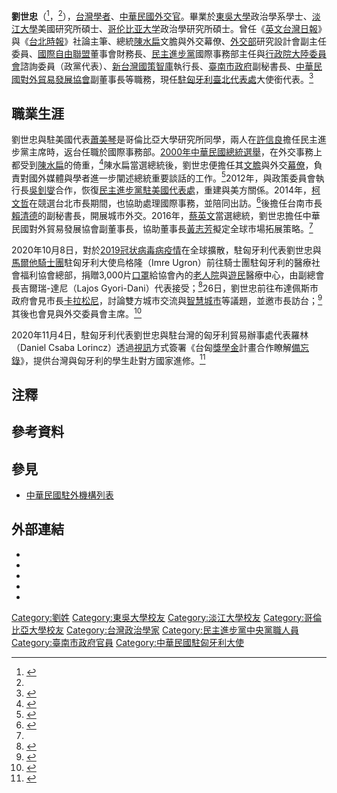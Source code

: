 {{NoteTA
|G1=Medicine
|G2=地名
|1=zh-hans:台; zh-hant:臺;
|2=zh-hans:研究生院; zh-hant:研究院; zh-tw:研究所;
|3=zh-hans:英文台湾日报; zh-hant:英文台灣日報;
|4=zh-hans:台北时报; zh-hant:台北時報;
|5=zh-hans:新台湾国策智库; zh-hant:新台灣國策智庫;
|6=zh-hans:视频; zh-hant:視像; zh-tw:視訊;
|7=zh-hans:财务长; zh-hant:財務總監; zh-tw:財務長; zh-cn:首席财务官;
|8=zh-hans:首席执行官; zh-hant:行政總裁; zh-tw:執行長;
}}

{{Infobox officeholder
| name         = 劉世忠<br>Liu, Shih-Chung
| sex          = 男
| Native place = 
| residence    = 
| image        = File:劉世忠202009.png
| office       = {{flagicon|ROC}} 中華民國駐匈牙利代表
| premierroc   = 
| term_start   = 2020年10月
| term_end     = 
| predecessor  = [[張雲屏|張雲屏]]<ref>{{Cite web |url = https://multilingual.mofa.gov.tw/web/web_UTF-8/almanac/almanac2017/%E4%B8%AD%E8%8F%AF%E6%B0%91%E5%9C%8B106%E5%B9%B4%E5%A4%96%E4%BA%A4%E5%B9%B4%E9%91%91.pdf |title = 《中華民國106年外交年鑑》〈附錄十 中華民國駐外代表機構名錄〉 |publisher = [[中華民國外交部|中華民國外交部]] |access-date = 2020-12-24 |archive-date = 2021-02-08 |archive-url = https://web.archive.org/web/20210208073034/https://multilingual.mofa.gov.tw/web/web_UTF-8/almanac/almanac2017/%E4%B8%AD%E8%8F%AF%E6%B0%91%E5%9C%8B106%E5%B9%B4%E5%A4%96%E4%BA%A4%E5%B9%B4%E9%91%91.pdf |dead-url = no }}</ref>
| successor    = 
| constituency5 = 
| nationality  = {{ROC}}
| birth_date   = 1965年
| birth_place  = 
| death_date   = 
| death_place  = 
| party        = 
| 父母         = 
| children     = 
| spouse       = 邱燕玲<ref>{{Cite web |url = https://www.chinatimes.com/newspapers/20180720000575-260118?chdtv |author = 崔慈悌 |date = 2018年7月20日 |title = 綠營幕僚娶媒體人 多到可組足球隊 |publisher = [[中時新聞網|中時新聞網]] |access-date = 2020年12月24日 |archive-date = 2022年3月9日 |archive-url = https://web.archive.org/web/20220309203435/https://www.chinatimes.com/newspapers/20180720000575-260118?chdtv |dead-url = no }}</ref>
| profession   = [[学术研究|学术研究]]、[[外交官|外交官]]
| alma_mater   = [[東吳大學|東吳大學]]、[[淡江大學|淡江大學]]、[[哥伦比亚大学|哥伦比亚大学]]
| past         =
*《[[英文台灣日報|英文台灣日報]]》與《[[台北時報|台北時報]]》社論主筆
*[[陳水扁|陳水扁]]競選總統團隊
*陳水扁總統文膽與外交幕僚
*[[中華民國總統府|總統府]]諮議
*[[中華民國外交部|外交部]]研究設計會副主任委員
*[[國際自由聯盟|國際自由聯盟]]董事會財務長
*[[民主進步黨|民主進步黨]]國際事務部主任
*[[中華民國大陸委員會|行政院大陸委員會]]諮詢委員
*[[新台灣國策智庫|新台灣國策智庫]]執行長
*[[臺南市政府|臺南市政府]]副秘書長
*[[中華民國對外貿易發展協會|中華民國對外貿易發展協會]]副董事長
*[[駐匈牙利臺北代表處|駐匈牙利代表處]]大使銜代表
| educate      =
*[[東吳大學|東吳大學]]政治學系學士
*[[淡江大學|淡江大學]]美國研究所碩士
*[[哥伦比亚大学|哥伦比亚大学]]政治學碩士
*哥倫比亞大學政治學博士班研究
*[[布鲁金斯学会|布鲁金斯学会]]東北亞政策研究中心訪問學者
| work         =
*《[[中華民國與美國關係|台美關係]]的戰略合作與分歧（2000-2008）》{{Color|blue|（2011年）}}<ref name="陣容介紹"/>
*《[[政黨輪替|政權輪替]]的國家安全挑戰》{{Color|blue|（2011年）}}<ref name="陣容介紹"/>
| website      = 
| footnotes    = 
}}

'''劉世忠'''（{{lang-en|Liu, Shih-Chung}}<ref>{{Cite web |url = https://en.mofa.gov.tw/CountryInfoEn.aspx?CASN=1&n=1290&sms=0&s=104 |title =  Taipei Representative Office, Budapest, Hungary |publisher = [[中華民國外交部|Ministry of Foreign Affairs, Republic of China (Taiwan)]]|deadurl= no |archiveurl = https://web.archive.org/web/20201224121540/https://www.mofa.gov.tw/en/CountryInfoEn.aspx?CASN=FB01D469347C76A7&n=5AFC4D64B1494D67&sms=A76B7230ADF29736&s=0CF7EEAD9B7962E3 |archivedate = 2020-12-24}}</ref>，{{bd|1965年||catIdx=}}<ref name="總統文膽劉世忠"/>），[[:Category:台灣學者|台灣學者]]、[[:Category:中華民國外交官|中華民國外交官]]。畢業於[[東吳大學|東吳大學]]政治學系學士、[[淡江大學|淡江大學]]美國研究所碩士、[[哥伦比亚大学|哥伦比亚大学]]政治學研究所碩士。曾任《[[英文台灣日報|英文台灣日報]]》與《[[台北時報|台北時報]]》社論主筆、總統[[陳水扁|陳水扁]]文膽與外交幕僚、[[中華民國外交部|外交部]]研究設計會副主任委員、[[國際自由聯盟|國際自由聯盟]]董事會財務長、[[民主進步黨|民主進步黨]]國際事務部主任與[[中華民國大陸委員會|行政院大陸委員會]]諮詢委員（政黨代表）、[[新台灣國策智庫|新台灣國策智庫]]執行長、[[臺南市政府|臺南市政府]]副秘書長、[[中華民國對外貿易發展協會|中華民國對外貿易發展協會]]副董事長等職務，現任[[駐匈牙利臺北代表處|駐匈牙利臺北代表處]]大使銜代表。<ref name="陣容介紹">{{Cite web |url = https://braintrust.tw/%E9%99%A3%E5%AE%B9%E4%BB%8B%E7%B4%B9-2/ |title = 陣容介紹 |publisher = [[凱達格蘭基金會|凱達格蘭基金會]]-[[新台灣國策智庫|新台灣國策智庫]]|deadurl= no |archiveurl = https://web.archive.org/web/20201225130314/https://braintrust.tw/%E9%99%A3%E5%AE%B9%E4%BB%8B%E7%B4%B9-2/ |archivedate = 2020年12月25日}}</ref>{{noteTag|name=2012年9月|2012年9月，中華民國外交部為統一駐外人員內部職稱，明定大使館、代表處設大使、公使，代表處對外仍稱代表、副代表；辦事處設總領事、副總領事，對外仍稱處長、副處長。<ref>{{Cite web |url = https://tw.news.yahoo.com/%E7%B5%B1-%E5%90%8D%E7%A8%B1-%E4%BB%A3%E8%A1%A8%E5%B0%8D%E5%85%A7%E7%A8%B1%E5%A4%A7%E4%BD%BF-133312149.html |author = 陳培煌 |date = 2012年8月31日 |title = 統一名稱 代表對內稱大使 |publisher = [[Yahoo!奇摩|Yahoo!奇摩]]引用[[中央通訊社|中央通訊社]] |access-date = 2020年12月24日 |archive-date = 2016年11月30日 |archive-url = https://web.archive.org/web/20161130185459/https://tw.news.yahoo.com/%E7%B5%B1-%E5%90%8D%E7%A8%B1-%E4%BB%A3%E8%A1%A8%E5%B0%8D%E5%85%A7%E7%A8%B1%E5%A4%A7%E4%BD%BF-133312149.html |dead-url = no }}</ref><br>代表處館長為特任或簡任第十三職等至第十四職等者任大使銜代表、簡任第十二職等至第十三職等者任公使銜代表；辦事處長為簡任第十二職等任總領事銜處長。<ref>{{Cite web |url = https://law.moj.gov.tw/LawClass/LawAll.aspx?PCode=E0000017 |date = 2018年6月13日 |title = 駐外機構組織通則 |publisher = 全國法規資料庫 |access-date = 2022年2月25日 |archive-date = 2021年12月15日 |archive-url = https://web.archive.org/web/20211215061915/https://law.moj.gov.tw/LawClass/LawAll.aspx?PCode=E0000017 |dead-url = no }}</ref>}}

==職業生涯==
劉世忠與駐美國代表[[蕭美琴|蕭美琴]]是哥倫比亞大學研究所同學，兩人在[[許信良|許信良]]擔任民主進步黨主席時，返台任職於國際事務部。[[2000年中華民國總統選舉|2000年中華民國總統選舉]]，在外交事務上都受到[[陳水扁|陳水扁]]的倚重，<ref name="外交經歷豐富">{{Cite web |url = https://www.storm.mg/article/2861641 |author = 顏振凱 |date = 2020年7月17日 |title = 外交經歷豐富 前貿協副董劉世忠將特任駐匈牙利代表 |publisher = [[風傳媒|風傳媒]] |access-date = 2020年12月24日 |archive-date = 2020年7月18日 |archive-url = https://web.archive.org/web/20200718082811/https://www.storm.mg/article/2861641 |dead-url = no }}</ref>陳水扁當選總統後，劉世忠便擔任其[[文膽|文膽]]與外交[[幕僚部門|幕僚]]，負責對國外媒體與學者進一步闡述總統重要談話的工作。<ref name="總統文膽劉世忠">{{Cite web |url = https://www.epochtimes.com/b5/6/2/13/n1222492.htm |author = 李佳霏 |date = 2006年2月13日 |title = 總統文膽劉世忠 將出任外交部研設會副主委 |publisher = [[大纪元时报|大纪元时报]]}}</ref>2012年，與政策委員會執行長[[吳釗燮|吳釗燮]]合作，恢復[[民主進步黨駐美國代表|民主進步黨駐美國代表處]]，重建與美方關係。2014年，[[柯文哲|柯文哲]]在競選台北市長期間，也協助處理國際事務，並陪同出訪。<ref>{{Cite web |url = https://www.storm.mg/article/336506 |author = 尹俞歡 |date = 2017年9月26日 |title = 台南市副秘書長劉世忠，接貿協副董事長 |publisher = 風傳媒 |access-date = 2020年12月24日 |archive-date = 2017年9月26日 |archive-url = https://web.archive.org/web/20170926105734/http://www.storm.mg/article/336506 |dead-url = no }}</ref>後擔任台南市長[[賴清德|賴清德]]的副秘書長，開展城市外交。2016年，[[蔡英文|蔡英文]]當選總統，劉世忠擔任中華民國對外貿易發展協會副董事長，協助董事長[[黃志芳|黃志芳]]擬定全球市場拓展策略。<ref name="外交經歷豐富"/>

2020年10月8日，對於[[2019冠状病毒病疫情|2019冠状病毒病疫情]]在全球擴散，駐匈牙利代表劉世忠與[[馬爾他騎士團|馬爾他騎士團]]駐匈牙利大使烏格隆（Imre Ugron）前往騎士團駐匈牙利的醫療社會福利協會總部，捐贈3,000片[[口罩|口罩]]給協會內的[[老人院|老人院]]與[[露宿者|遊民]]醫療中心，由副總會長吉爾瑞-達尼（Lajos Gyori-Dani）代表接受；<ref>{{Cite web |url = https://www.roc-taiwan.org/hu/post/2762.html |date = 2020年10月9日 |title = 馬爾他騎士團駐匈牙利大使Imre Ugron感謝劉世忠大使捐贈養老院及遊民醫療中心台灣愛心口罩 |publisher = 中華民國駐外單位聯合網站 |access-date = 2020年12月24日 |archive-date = 2022年3月9日 |archive-url = https://web.archive.org/web/20220309235821/https://www.roc-taiwan.org/hu/post/2762.html |dead-url = no }}</ref>26日，劉世忠前往布達佩斯市政府會見市長[[卡拉松尼·蓋爾蓋伊|卡拉松尼]]，討論雙方城市交流與[[智慧城市|智慧城市]]等議題，並邀市長訪台；<ref>{{Cite web |url = https://www.rti.org.tw/news/view/id/2083222 |author = 張子清 |date = 2020年10月27日 |title = 駐匈代表劉世忠拜會 布達佩斯市長期待台匈合作 |publisher = [[中央廣播電臺|中央廣播電臺]] |access-date = 2020年12月24日 |archive-date = 2022年3月10日 |archive-url = https://web.archive.org/web/20220310083459/https://www.rti.org.tw/news/view/id/2083222 |dead-url = no }}</ref>其後也會見{{link-en|匈牙利國民議會副議長列表|List of Deputy Speakers of the National Assembly of Hungary|國會副議長}}與外交委員會主席。<ref>{{Cite web |url = https://www.cna.com.tw/news/aipl/202012050011.aspx |author = 林育立 |date = 2020年12月5日 |title = 匈媒：劉世忠身段靈活 台匈關係進入新階段 |publisher = 中央通訊社 |access-date = 2020年12月24日 |archive-date = 2020年12月8日 |archive-url = https://web.archive.org/web/20201208063404/https://www.cna.com.tw/news/aipl/202012050011.aspx |dead-url = no }}</ref>

2020年11月4日，駐匈牙利代表劉世忠與駐台灣的匈牙利貿易辦事處代表羅林（Daniel Csaba Lorincz）透過[[视频对话|視訊]]方式簽署《台匈[[獎學金|獎學金]]計畫合作瞭解[[備忘錄|備忘錄]]》，提供台灣與匈牙利的學生赴對方國家進修。<ref>{{Cite web |url = https://www.taiwannews.com.tw/ch/news/4046251 |author = Sylvia Teng |date = 2020年11月5日 |title = 台匈教育合作 匈牙利每年將提供20名台灣學子獎學金 |publisher = [[英文台灣日報|英文台灣日報]] |access-date = 2020年12月24日 |archive-date = 2020年11月5日 |archive-url = https://web.archive.org/web/20201105093054/https://www.taiwannews.com.tw/ch/news/4046251 |dead-url = no }}</ref>

==注釋==
{{noteFoot}}

==參考資料==
{{reflist}}

==參見==
*[[中華民國駐外機構列表|中華民國駐外機構列表]]

==外部連結==
*{{Cite web |url = https://www.taipeiforum.org.tw/article_d.php?lang=tw&tb=3&cid=156&id=5590 |author = 劉世忠 |date = 2013年7月1日 |title = 民進黨對美外交的典範變遷 |publisher = [[台北論壇基金會|台北論壇基金會]] }}
*{{Cite web |url = https://www.taiwannews.com.tw/ch/news/2515455 |author = 林淑媛 |date = 2014年6月28日 |title = 劉世忠：DPP贊成兩岸官式訪問 |publisher = [[英文台灣日報|英文台灣日報]] |access-date = 2020年12月24日 |archive-date = 2022年3月10日 |archive-url = https://web.archive.org/web/20220310074512/https://www.taiwannews.com.tw/ch/news/2515455 |dead-url = no }}
*{{Cite web |url = https://newtalk.tw/news/view/2014-06-30/48755 |author = 林朝億 |date = 2014年6月30日 |title = 劉世忠：小英不能只想吸收太陽花學運 |publisher = [[新頭殼|新頭殼]] |access-date = 2020-12-24 |archive-date = 2015-04-27 |archive-url = https://web.archive.org/web/20150427185231/http://newtalk.tw/news/view/2014-06-30/48755 |dead-url = no }}
*{{Cite web |url = https://www.youtube.com/watch?v=tjlxk5kVUNw |author = [[VOA卫视|VOA卫视]] |date = 2013年10月6日 |title = VOA卫视海峡论谈专访台湾民进党国际事务部主任刘世忠 |publisher = [[YouTube|YouTube]] |access-date = 2020年12月24日 |archive-date = 2022年3月10日 |archive-url = https://web.archive.org/web/20220310071726/https://www.youtube.com/watch?v=tjlxk5kVUNw |dead-url = no }}
*{{Cite web |url = https://www.youtube.com/watch?v=Ovp-UuJJqtI |author = [[寶島聯播網|寶島聯播網]] |date = 2020年11月9日 |title = 台歐是時候建立緊密聯繫 共同擁抱新機遇│新聞放輕鬆 簡余晏 專訪 台灣駐匈牙利代表 劉世忠 |publisher = YouTube |access-date = 2020年12月24日 |archive-date = 2022年3月10日 |archive-url = https://web.archive.org/web/20220310112704/https://www.youtube.com/watch?v=Ovp-UuJJqtI |dead-url = no }}

{{DEFAULTSORT:Liu劉}}
[[Category:劉姓|Category:劉姓]]
[[Category:東吳大學校友|Category:東吳大學校友]]
[[Category:淡江大學校友|Category:淡江大學校友]]
[[Category:哥倫比亞大學校友|Category:哥倫比亞大學校友]]
[[Category:台灣政治學家|Category:台灣政治學家]]
[[Category:民主進步黨中央黨職人員|Category:民主進步黨中央黨職人員]]
[[Category:臺南市政府官員|Category:臺南市政府官員]]
[[Category:中華民國駐匈牙利大使|Category:中華民國駐匈牙利大使]]